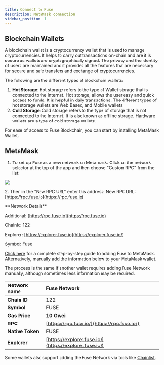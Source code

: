 ```yaml
---
title: Connect to Fuse
description: MetaMask connection
sidebar_position: 1
---
```


## Blockchain Wallets

A blockchain wallet is a cryptocurrency wallet that is used to manage cryptocurrencies. It helps to carry out transactions on-chain and are it is secure as wallets are cryptographically signed.
The privacy and the identity of users are maintained and it provides all the features that are necessary for secure and safe transfers and exchange of cryptocurrencies.

The following are the different types of blockchain wallets:

1. **Hot Storage**: Hot storage refers to the type of Wallet storage that is connected to the Internet. Hot storage, allows the user easy and quick access to funds. It is helpful in daily transactions. The different types of hot storage wallets are Web Based, and Mobile wallets.
2. **Cold Storage**: Cold storage refers to the type of storage that is not connected to the Internet. It is also known as offline storage. Hardware wallets are a type of cold storage wallets.

For ease of access to Fuse Blockchain, you can start by installing MetaMask Wallet.

## MetaMask

1. To set up Fuse as a new network on Metamask. Click on the network selector at the top of the app and then choose "Custom RPC" from the list:

![](/img/assMRxFOj-hfekokwcTbddggN_-MVohzwcoaqm5IBcGGhf_-MVoj0Lx1BPLqn3p7MB__image.webp)

2\. Then in the "New RPC URL" enter this address: New RPC URL: [https://rpc.fuse.io](https://rpc.fuse.io)

<Admonition type="info" title="Optionally you can add the full parameters:">
  **Network Details**

  Additional: [https://rpc.fuse.io](https://rpc.fuse.io)

  ChainId: 122

  Explorer: [https://explorer.fuse.io](https://explorer.fuse.io/)

  Symbol: Fuse
</Admonition>

[Click here](https://news.fuse.io/how-to-add-fuse-network-to-metamask/) for a complete step-by-step guide to adding Fuse to MetaMask. Alternatively, manually add the information below to your MetaMask wallet. 

The process is the same if another wallet requires adding Fuse Network manually, although sometimes less information may be required.

| **Network name** | Fuse Network                                           |
| :--------------- | :----------------------------------------------------- |
| **Chain ID**     | 122                                                    |
| **Symbol**       | FUSE                                                   |
| **Gas Price**    | **10 Gwei**                                            |
| **RPC**          | [https://rpc.fuse.io/](https://rpc.fuse.io/)​          |
| **Native Token** | FUSE                                                   |
| **Explorer**     | [https://explorer.fuse.io/](https://explorer.fuse.io/) |

Some wallets also support adding the Fuse Network via tools like [Chainlist](https://chainlist.org/). 
